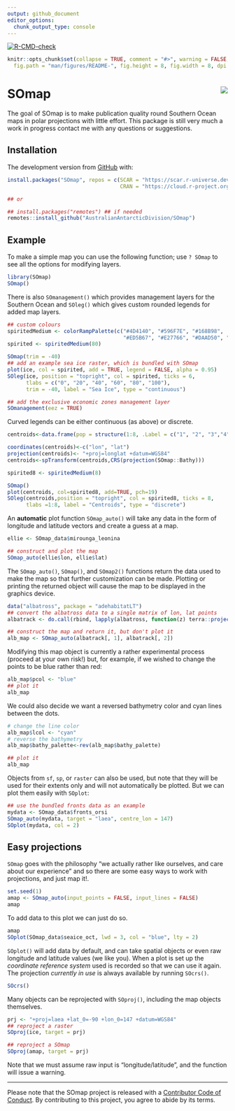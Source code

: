 ```yaml
---
output: github_document
editor_options: 
  chunk_output_type: console
---
```


[![R-CMD-check](https://github.com/AustralianAntarcticDivision/SOmap/actions/workflows/R-CMD-check.yaml/badge.svg)](https://github.com/AustralianAntarcticDivision/SOmap/actions/workflows/R-CMD-check.yaml)

<!-- README.md is generated from README.Rmd. Please edit that file -->

```r
knitr::opts_chunk$set(collapse = TRUE, comment = "#>", warning = FALSE,
  fig.path = "man/figures/README-", fig.height = 8, fig.width = 8, dpi = 300, out.width = "100%")

```

# SOmap <img src="man/figures/logo.png" align="right" />

The goal of SOmap is to make publication quality round Southern Ocean maps in polar projections with little effort. This package is still very much a work in progress contact me with any questions or suggestions.

## Installation
The development version from [GitHub](https://github.com/AustralianAntarcticDivision/SOmap) with:

```r
install.packages("SOmap", repos = c(SCAR = "https://scar.r-universe.dev",
                                    CRAN = "https://cloud.r-project.org"))

## or

## install.packages("remotes") ## if needed
remotes::install_github("AustralianAntarcticDivision/SOmap")

```
## Example

To make a simple map you can use the following function; use `? SOmap` to see all the options for modifying layers.


```r
library(SOmap)
SOmap()
```

There is also `SOmanagement()` which provides management layers for the Southern Ocean and `SOleg()` which gives custom rounded legends for added map layers.


```r
## custom colours
spiritedMedium <- colorRampPalette(c("#4D4140", "#596F7E", "#168B98",
                                     "#ED5B67", "#E27766", "#DAAD50", "#EAC3A6"))
spirited <- spiritedMedium(80)

SOmap(trim = -40)
## add an example sea ice raster, which is bundled with SOmap
plot(ice, col = spirited, add = TRUE, legend = FALSE, alpha = 0.95)
SOleg(ice, position = "topright", col = spirited, ticks = 6,
      tlabs = c("0", "20", "40", "60", "80", "100"),
      trim = -40, label = "Sea Ice", type = "continuous")

## add the exclusive economic zones management layer
SOmanagement(eez = TRUE)
```

Curved legends can be either continuous (as above) or discrete. 
```r
centroids<-data.frame(pop = structure(1:8, .Label = c("1", "2", "3","4", "5", "6", "7", "8"), class = "factor"), lon = c(7.36921794861538, 76.0083253690476, 88.1945661849315, 134.966444407778,  -178.009759,-164.882487618519, -80.8082988510345, -30.1700251934884), lat = c(-63.6191794892308,-53.1358253619048, -65.0577956330822, -65.0150925555556, -72.891637562451, -63.3747530640741, -68.9245057482759, -60.3177015502326))

coordinates(centroids)<-c("lon", "lat")
projection(centroids)<- "+proj=longlat +datum=WGS84"
centroids<-spTransform(centroids,CRS(projection(SOmap::Bathy)))
```



```r
spirited8 <- spiritedMedium(8)

SOmap()
plot(centroids, col=spirited8, add=TRUE, pch=19)
SOleg(centroids,position = "topright", col = spirited8, ticks = 8,
      tlabs =1:8, label = "Centroids", type = "discrete")

```


An **automatic** plot function `SOmap_auto()` will take any data in the form of longitude and latitude vectors and create a guess at a map.

```r
ellie <- SOmap_data$mirounga_leonina

## construct and plot the map
SOmap_auto(ellie$lon, ellie$lat)
```

The `SOmap_auto()`, `SOmap()`, and `SOmap2()` functions return the data used to make the map so that further customization can be made. Plotting or printing the returned object will cause the map to be displayed in the graphics device.

```r
data("albatross", package = "adehabitatLT")
## convert the albatross data to a single matrix of lon, lat points
albatrack <- do.call(rbind, lapply(albatross, function(z) terra::project(rbind(as.matrix(z[, c("x", "y")]), NA), from  = "+proj=utm +zone=42 +south +datum=WGS84", to = "EPSG:4326")))

## construct the map and return it, but don't plot it
alb_map <- SOmap_auto(albatrack[, 1], albatrack[, 2])

```

Modifying this map object is currently a rather experimental process (proceed at your own risk!) but, for example, if we wished to change the points to be blue rather than red:

```r
alb_map$pcol <- "blue"
## plot it
alb_map
```

We could also decide we want a reversed bathymetry color and cyan lines between the dots. 

```r
# change the line color 
alb_map$lcol <- "cyan"
# reverse the bathymetry
alb_map$bathy_palette<-rev(alb_map$bathy_palette)

## plot it
alb_map
```


Objects from `sf`, `sp`, or `raster` can also be used, but note that they will be used for their extents only and will not automatically be plotted. But we can plot them easily with `SOplot`:

```r
## use the bundled fronts data as an example
mydata <- SOmap_data$fronts_orsi
SOmap_auto(mydata, target = "laea", centre_lon = 147)
SOplot(mydata, col = 2)

```

## Easy projections

`SOmap` goes with the philosophy "we actually rather like ourselves, and care about our experience" and so there are some easy ways to work with projections, and <quote>just map it!</quote>. 

```r
set.seed(1)
amap <- SOmap_auto(input_points = FALSE, input_lines = FALSE)
amap
```

To add data to this plot we can just do so. 

```r
amap
SOplot(SOmap_data$seaice_oct, lwd = 3, col = "blue", lty = 2)
```

`SOplot()` will add data by default, and can take spatial objects or even raw longitude and latitude values (we like you). When a plot is set up the *coordinate reference system* used is recorded so that we can use it again. The projection *currently in use* is always available by running `SOcrs()`.

```r
SOcrs()
```

Many objects can be reprojected with `SOproj()`, including the map objects themselves. 

```r

prj <- "+proj=laea +lat_0=-90 +lon_0=147 +datum=WGS84"
## reproject a raster
SOproj(ice, target = prj)

## reproject a SOmap
SOproj(amap, target = prj)
```


Note that we must assume raw input is "longitude/latitude", and the function will issue a warning. 

---

Please note that the SOmap project is released with a [Contributor Code of Conduct](https://australianantarcticdivision.github.io/SOmap/CODE_OF_CONDUCT.html). By contributing to this project, you agree to abide by its terms.
